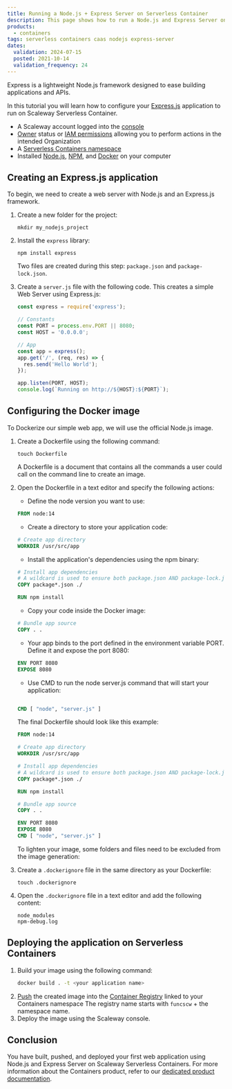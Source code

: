 ```yaml
---
title: Running a Node.js + Express Server on Serverless Container
description: This page shows how to run a Node.js and Express Server on a Serverless Container 
products:
  - containers
tags: serverless containers caas nodejs express-server
dates:
  validation: 2024-07-15
  posted: 2021-10-14
  validation_frequency: 24
---
```



Express is a lightweight Node.js framework designed to ease building applications and APIs.

In this tutorial you will learn how to configure your [Express.js](http://expressjs.com/) application to run on Scaleway Serverless Container.

<Requirements />

- A Scaleway account logged into the [console](https://console.scaleway.com)
- [Owner](/iam/concepts/#owner) status or [IAM permissions](/iam/concepts/#permission) allowing you to perform actions in the intended Organization
- A [Serverless Containers namespace](/serverless-containers/how-to/create-manage-delete-containers-namespace/)
- Installed [Node.js](https://nodejs.org/en/), [NPM](https://www.npmjs.com/), and [Docker](https://www.docker.com/) on your computer

## Creating an Express.js application

To begin, we need to create a web server with Node.js and an Express.js framework.

1.  Create a new folder for the project:
    ```
    mkdir my_nodejs_project
    ```
2. Install the `express` library: 
    ```
    npm install express
    ```

    Two files are created during this step: `package.json` and `package-lock.json`. 
3. Create a `server.js` file with the following code. This creates a simple Web Server using Express.js:
    ```js
    const express = require('express');

    // Constants
    const PORT = process.env.PORT || 8080;
    const HOST = '0.0.0.0';

    // App
    const app = express();
    app.get('/', (req, res) => {
      res.send('Hello World');
    });

    app.listen(PORT, HOST);
    console.log(`Running on http://${HOST}:${PORT}`);
    ```

## Configuring the Docker image

To Dockerize our simple web app, we will use the official Node.js image.

1. Create a Dockerfile using the following command: 
    ```
    touch Dockerfile
    ```
    <Message type="tip">
      A Dockerfile is a document that contains all the commands a user could call on the command line to create an image.
    </Message>
2. Open the Dockerfile in a text editor and specify the following actions:
    * Define the node version you want to use:

    ```dockerfile
    FROM node:14
    ```

    * Create a directory to store your application code:

    ```dockerfile
    # Create app directory
    WORKDIR /usr/src/app
    ```

    * Install the application's dependencies using the npm binary:

    ```dockerfile
    # Install app dependencies
    # A wildcard is used to ensure both package.json AND package-lock.json are copied
    COPY package*.json ./

    RUN npm install
    ```

    * Copy your code inside the Docker image:

    ```dockerfile
    # Bundle app source
    COPY . .
    ```

    * Your app binds to the port defined in the environment variable PORT. Define it and expose the port 8080:

    ```dockerfile
    ENV PORT 8080
    EXPOSE 8080
    ```

    * Use CMD to run the node server.js command that will start your application:
    ```dockerfile

    CMD [ "node", "server.js" ]
    ```

    The final Dockerfile should look like this example:

    ```dockerfile 
    FROM node:14

    # Create app directory
    WORKDIR /usr/src/app

    # Install app dependencies
    # A wildcard is used to ensure both package.json AND package-lock.json are copied
    COPY package*.json ./

    RUN npm install

    # Bundle app source
    COPY . .

    ENV PORT 8080
    EXPOSE 8080
    CMD [ "node", "server.js" ]
    ```

    To lighten your image, some folders and files need to be excluded from the image generation:
3. Create a `.dockerignore` file in the same directory as your Dockerfile:
    ```
    touch .dockerignore 
    ```
4. Open the `.dockerignore` file in a text editor and add the following content:
    ```
    node_modules
    npm-debug.log
    ```

## Deploying the application on Serverless Containers

1. Build your image using the following command: 
    ```sh
    docker build . -t <your application name>
    ```
2. [Push](/container-registry/how-to/push-images/) the created image into the [Container Registry](/container-registry/quickstart/) linked to your Containers namespace
    <Message type="tip">
      The registry name starts with `funcscw` + the namespace name.
    </Message>
3. Deploy the image using the Scaleway console.

## Conclusion

You have built, pushed, and deployed your first web application using Node.js and Express Server on Scaleway Serverless Containers. For more information about the Containers product, refer to our [dedicated product documentation](/serverless-containers/quickstart/).
